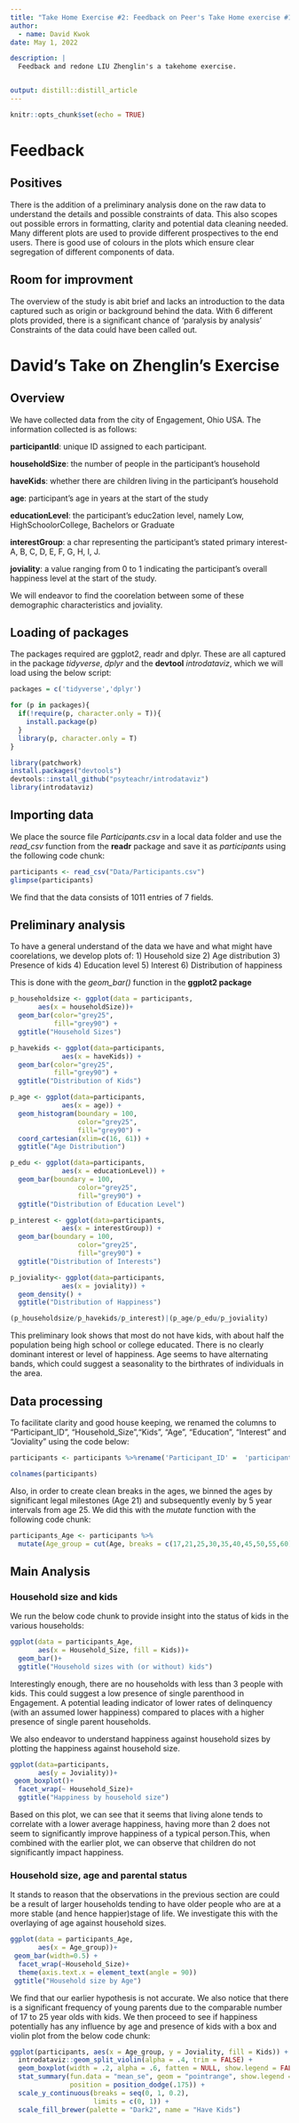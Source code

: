 ```yaml
---
title: "Take Home Exercise #2: Feedback on Peer's Take Home exercise #1"
author:
  - name: David Kwok
date: May 1, 2022

description: |
  Feedback and redone LIU Zhenglin's a takehome exercise. 


output: distill::distill_article
---
```


```r
knitr::opts_chunk$set(echo = TRUE)

```
#   Feedback
##  Positives   
 There is the addition of a preliminary analysis done on the raw data to understand the details and possible constraints of data. This also scopes out possible errors in formatting, clarity and potential data cleaning needed. 
 Many different plots are used to provide different prospectives to the end users. 
 There is good use of colours in the plots which ensure clear segregation of different components of data.

## Room for improvment
The overview of the study is abit brief and lacks an introduction to the data captured such as origin or background behind the data.
With 6 different plots provided, there is a significant chance of 'paralysis by analysis'
Constraints of the data could have been called out.

# David's Take on Zhenglin's Exercise
##  Overview
We have collected data from the city of Engagement, Ohio USA.
The information collected is as follows: 
  
  **participantId**: unique ID assigned to each participant.                 
  
  **householdSize**: the number of people in the participant’s household
  
  **haveKids**: whether there are children living in the participant’s household
  
  **age**: participant’s age in years at the start of the study
  
  **educationLevel**: the participant’s educ2ation level, namely Low, HighSchoolorCollege, Bachelors or Graduate
  
  **interestGroup**: a char representing the participant’s stated primary interest-A, B, C, D, E, F, G, H, I, J.
  
  **joviality**: a value ranging from 0 to 1 indicating the participant’s overall happiness level at the start of the study.
 
We will endeavor to find the coorelation between some of these demographic characteristics and joviality.

## Loading of packages
The packages required are ggplot2, readr and dplyr. These are all captured in the package *tidyverse*, *dplyr* and the **devtool** *introdataviz*, which we will load using the below script:

```r
packages = c('tidyverse','dplyr')

for (p in packages){
  if(!require(p, character.only = T)){
    install.package(p)
  }
  library(p, character.only = T)
}

library(patchwork)
install.packages("devtools")
devtools::install_github("psyteachr/introdataviz")
library(introdataviz)
```
## Importing data
We place the source file *Participants.csv* in a local data folder and use the *read_csv* function from the **readr** package and save it as *participants* using the following code chunk:

```r
participants <- read_csv("Data/Participants.csv")
glimpse(participants)
```

We find that the data consists of 1011 entries of 7 fields.

## Preliminary analysis
To have a general understand of the data we have and what might have coorelations, we develop plots of: 
1) Household size
2) Age distribution
3) Presence of kids
4) Education level
5) Interest
6) Distribution of happiness

This is done with the *geom_bar()* function in the **ggplot2 package**
```r
p_householdsize <- ggplot(data = participants,
       aes(x = householdSize))+
  geom_bar(color="grey25", 
           fill="grey90") +
  ggtitle("Household Sizes")

p_havekids <- ggplot(data=participants, 
             aes(x = haveKids)) +
  geom_bar(color="grey25", 
           fill="grey90") + 
  ggtitle("Distribution of Kids")

p_age <- ggplot(data=participants, 
             aes(x = age)) +
  geom_histogram(boundary = 100,
                 color="grey25", 
                 fill="grey90") +
  coord_cartesian(xlim=c(16, 61)) +
  ggtitle("Age Distribution")

p_edu <- ggplot(data=participants, 
             aes(x = educationLevel)) +
  geom_bar(boundary = 100,
                 color="grey25", 
                 fill="grey90") +
  ggtitle("Distribution of Education Level")

p_interest <- ggplot(data=participants, 
             aes(x = interestGroup)) +
  geom_bar(boundary = 100,
                 color="grey25", 
                 fill="grey90") +
  ggtitle("Distribution of Interests")

p_joviality<- ggplot(data=participants, 
             aes(x = joviality)) +
  geom_density() +
  ggtitle("Distribution of Happiness")

(p_householdsize/p_havekids/p_interest)|(p_age/p_edu/p_joviality)
```

This preliminary look shows that most do not have kids, with about half the population being high school or college educated. There is no clearly dominant interest or level of happiness. Age seems to have alternating bands, which could suggest a seasonality to the birthrates of individuals in the area.


## Data processing
To facilitate clarity and good house keeping, we renamed the columns to "Participant_ID", "Household_Size","Kids", "Age", "Education", "Interest" and "Joviality" using the code below:

```r
participants <- participants %>%rename('Participant_ID' =  'participantId','Household_Size' = 'householdSize', 'Kids' = 'haveKids','Age'='age','Education' ='educationLevel' , 'Interest'= 'interestGroup', 'Joviality'='joviality')

colnames(participants)
```

Also, in order to create clean breaks in the ages, we binned the ages by significant legal milestones (Age 21) and subsequently evenly by 5 year intervals from age 25. We did this with the *mutate* function with the following code chunk:
```r
participants_Age <- participants %>%
  mutate(Age_group = cut(Age, breaks = c(17,21,25,30,35,40,45,50,55,60)))
```

## Main Analysis
### Household size and kids

We run the below code chunk to provide insight into the status of kids in the various households:


```r
ggplot(data = participants_Age,
       aes(x = Household_Size, fill = Kids))+
  geom_bar()+
  ggtitle("Household sizes with (or without) kids")
```

Interestingly enough, there are no households with less than 3 people with kids. This could suggest a low presence of single parenthood in Engagement. A potential leading indicator of lower rates of delinquency (with an assumed lower happiness) compared to places with a higher presence of single parent households.

We also endeavor to understand happiness against household sizes by plotting the happiness against household size.

```r
ggplot(data=participants, 
       aes(y = Joviality))+ 
 geom_boxplot()+
  facet_wrap(~ Household_Size)+
  ggtitle("Happiness by household size")
```
Based on this plot, we can see that it seems that living alone tends to correlate with a lower average happiness, having more than 2 does not seem to significantly improve happiness of a typical person.This, when combined with the earlier plot, we can observe that children do not significantly impact happiness.

### Household size, age and parental status
It stands to reason that the observations in the previous section are could be a result of larger households tending to have older people who are at a more stable (and hence happier)stage of life. We investigate this with the overlaying of age against household sizes.

```r
ggplot(data = participants_Age,
       aes(x = Age_group))+
 geom_bar(width=0.5) +
  facet_wrap(~Household_Size)+
  theme(axis.text.x = element_text(angle = 90))
 ggtitle("Household size by Age")
```

We find that our earlier hypothesis is not accurate. We also notice that there is a significant frequency of young parents due to the comparable number of 17 to 25 year olds with kids. 
We then proceed to see if happiness potentially has any influence by age and presence of kids with a box and violin plot from the below code chunk:
```r
ggplot(participants, aes(x = Age_group, y = Joviality, fill = Kids)) +
  introdataviz::geom_split_violin(alpha = .4, trim = FALSE) +
  geom_boxplot(width = .2, alpha = .6, fatten = NULL, show.legend = FALSE) +
  stat_summary(fun.data = "mean_se", geom = "pointrange", show.legend = F, 
               position = position_dodge(.175)) +
  scale_y_continuous(breaks = seq(0, 1, 0.2), 
                     limits = c(0, 1)) +
  scale_fill_brewer(palette = "Dark2", name = "Have Kids")
```
